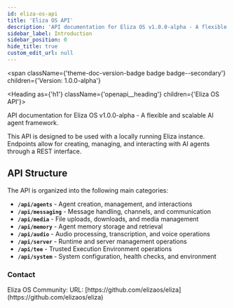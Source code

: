 ```yaml
---
id: eliza-os-api
title: 'Eliza OS API'
description: 'API documentation for Eliza OS v1.0.0-alpha - A flexible and scalable AI agent framework.'
sidebar_label: Introduction
sidebar_position: 0
hide_title: true
custom_edit_url: null
---
```



<span
  className={'theme-doc-version-badge badge badge--secondary'}
  children={'Version: 1.0.0-alpha'}
></span>

<Heading as={'h1'} className={'openapi__heading'} children={'Eliza OS API'}></Heading>

API documentation for Eliza OS v1.0.0-alpha - A flexible and scalable AI agent framework.

This API is designed to be used with a locally running Eliza instance. Endpoints allow for creating,
managing, and interacting with AI agents through a REST interface.

## API Structure

The API is organized into the following main categories:

- **`/api/agents`** - Agent creation, management, and interactions
- **`/api/messaging`** - Message handling, channels, and communication
- **`/api/media`** - File uploads, downloads, and media management  
- **`/api/memory`** - Agent memory storage and retrieval
- **`/api/audio`** - Audio processing, transcription, and voice operations
- **`/api/server`** - Runtime and server management operations
- **`/api/tee`** - Trusted Execution Environment operations
- **`/api/system`** - System configuration, health checks, and environment

<div
  style={{
    display: 'flex',
    flexDirection: 'column',
    marginBottom: 'var(--ifm-paragraph-margin-bottom)',
  }}
>
  <h3 style={{ marginBottom: '0.25rem' }}>Contact</h3>
  <span>Eliza OS Community:</span>
  <span>URL: [https://github.com/elizaos/eliza](https://github.com/elizaos/eliza)</span>
</div>
